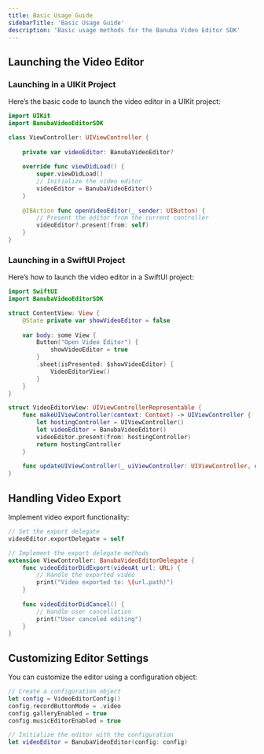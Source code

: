 ```yaml
---
title: Basic Usage Guide
sidebarTitle: 'Basic Usage Guide'
description: 'Basic usage methods for the Banuba Video Editor SDK'
---
```


## Launching the Video Editor

### Launching in a UIKit Project

Here’s the basic code to launch the video editor in a UIKit project:

```swift
import UIKit
import BanubaVideoEditorSDK

class ViewController: UIViewController {
    
    private var videoEditor: BanubaVideoEditor?
    
    override func viewDidLoad() {
        super.viewDidLoad()
        // Initialize the video editor
        videoEditor = BanubaVideoEditor()
    }
    
    @IBAction func openVideoEditor(_ sender: UIButton) {
        // Present the editor from the current controller
        videoEditor?.present(from: self)
    }
}
```

### Launching in a SwiftUI Project

Here’s how to launch the video editor in a SwiftUI project:

```swift
import SwiftUI
import BanubaVideoEditorSDK

struct ContentView: View {
    @State private var showVideoEditor = false
    
    var body: some View {
        Button("Open Video Editor") {
            showVideoEditor = true
        }
        .sheet(isPresented: $showVideoEditor) {
            VideoEditorView()
        }
    }
}

struct VideoEditorView: UIViewControllerRepresentable {
    func makeUIViewController(context: Context) -> UIViewController {
        let hostingController = UIViewController()
        let videoEditor = BanubaVideoEditor()
        videoEditor.present(from: hostingController)
        return hostingController
    }
    
    func updateUIViewController(_ uiViewController: UIViewController, context: Context) {}
}
```

## Handling Video Export

Implement video export functionality:

```swift
// Set the export delegate
videoEditor.exportDelegate = self

// Implement the export delegate methods
extension ViewController: BanubaVideoEditorDelegate {
    func videoEditorDidExport(videoAt url: URL) {
        // Handle the exported video
        print("Video exported to: \(url.path)")
    }
    
    func videoEditorDidCancel() {
        // Handle user cancellation
        print("User canceled editing")
    }
}
```

## Customizing Editor Settings

You can customize the editor using a configuration object:

```swift
// Create a configuration object
let config = VideoEditorConfig()
config.recordButtonMode = .video
config.galleryEnabled = true
config.musicEditorEnabled = true

// Initialize the editor with the configuration
let videoEditor = BanubaVideoEditor(config: config)
```
